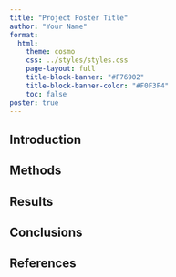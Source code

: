 ```yaml
---
title: "Project Poster Title"
author: "Your Name"
format:
  html:
    theme: cosmo
    css: ../styles/styles.css
    page-layout: full
    title-block-banner: "#F76902"
    title-block-banner-color: "#F0F3F4"
    toc: false
poster: true
---
```


## Introduction

## Methods

## Results

## Conclusions

## References

